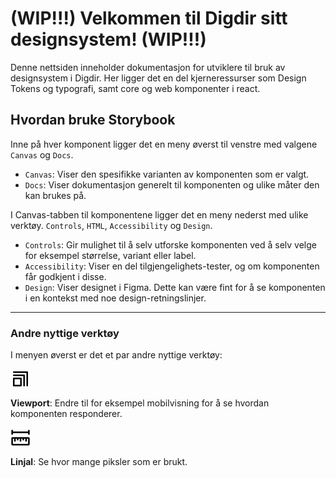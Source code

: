 
<Meta title="Introduksjon" />

# (WIP!!!) Velkommen til Digdir sitt designsystem! (WIP!!!)

Denne nettsiden inneholder dokumentasjon for utviklere til bruk av designsystem i Digdir.
Her ligger det en del kjerneressurser som Design Tokens og typografi, samt core og web komponenter i react.

## Hvordan bruke Storybook

Inne på hver komponent ligger det en meny øverst til venstre med valgene `Canvas` og `Docs`.
* `Canvas`: Viser den spesifikke varianten av komponenten som er valgt.
* `Docs`: Viser dokumentasjon generelt til komponenten og ulike måter den kan brukes på.

I Canvas-tabben til komponentene ligger det en meny nederst med ulike verktøy. `Controls`, `HTML`, `Accessibility` og `Design`.
* `Controls`: Gir mulighet til å selv utforske komponenten ved å selv velge for eksempel størrelse, variant eller label.
* `Accessibility`: Viser en del tilgjengelighets-tester, og om komponenten får godkjent i disse.
* `Design`: Viser designet i Figma. Dette kan være fint for å se komponenten i en kontekst med noe design-retningslinjer.

---

### Andre nyttige verktøy
I menyen øverst er det et par andre nyttige verktøy:

<svg width="32px" height="32px" viewBox="0 0 1024 1024" class="css-ha8kg">
    <path d="M541.146 448.384c-1.694-0.216-3.408-0.37-5.162-0.37h-367.968c-1.754 0-3.468 0.152-5.162 0.37-19.646 2.538-34.838 19.292-34.838 39.63v368.032c0 22.094 17.91 40 40 40h367.968c13.808 0 25.98-6.996 33.168-17.636 0.102-0.148 0.184-0.308 0.282-0.458 0.612-0.924 1.2-1.862 1.722-2.838 0.046-0.082 0.080-0.172 0.124-0.254 2.994-5.61 4.704-12.008 4.704-18.808v-368.036c0-20.34-15.192-37.094-34.838-39.632zM208.016 816.046v-288.032h287.968v288.032h-287.968zM736.032 856.046c0 22.090-17.908 40-40 40-22.090 0-40-17.908-40-40v-487.902l-488.016 0.002c-22.090 0-40-17.91-40-40s17.908-40.002 40-40.002h528.016c1.754 0 3.468 0.152 5.162 0.37 19.646 2.538 34.838 19.292 34.838 39.63v527.902zM896.032 168.030v688.004c-0.002 22.088-17.91 39.996-40 39.996s-40.002-17.908-40.002-40c0 0 0.002-304.026 0.002-304.040v-343.96h-343.96c-0.014 0-304.040 0.002-304.040 0.002-22.090 0-40-17.91-40-40s17.908-40.002 40-40.002h688c1.754 0 3.468 0.152 5.162 0.37 19.646 2.536 34.838 19.29 34.838 39.63z" class="css-kqzqgg"></path>
</svg>

**Viewport**:
Endre til for eksempel mobilvisning for å se hvordan komponenten responderer.

<svg width="32px" height="32px" viewBox="0 0 1024 1024" class="css-ha8kg">
    <path d="M83 110c-22 0-40 18-40 40v176a40 40 0 0080 0v-49h778v49a40 40 0 0080 0V150a40 40 0 10-80 0v49H123v-49c0-22-18-40-40-40zm40 458v266h778V568h-63v115a40 40 0 11-80 0V568h-63v46a40 40 0 11-80 0v-46h-63v115a40 40 0 11-80 0V568h-63v46a40 40 0 11-80 0v-46h-63v115a40 40 0 11-80 0V568h-63zm103-80h691c36 0 64 28 64 64v298c0 36-28 64-64 64H107c-36 0-64-28-64-64V552c0-36 28-64 64-64h119z" class="css-kqzqgg"></path>
</svg>

**Linjal**:
Se hvor mange piksler som er brukt.
